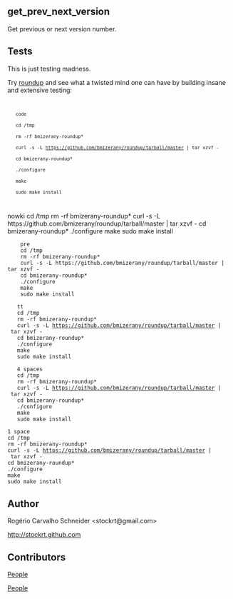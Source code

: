 == get_prev_next_version ==

Get previous or next version number.

== Tests ==

This is just testing madness.

Try [http://bmizerany.github.com/roundup roundup] and see what a twisted mind
one can have by building insane and extensive testing:

<code>
    code
    cd /tmp
    rm -rf bmizerany-roundup*
    curl -s -L https://github.com/bmizerany/roundup/tarball/master | tar xzvf -
    cd bmizerany-roundup*
    ./configure
    make
    sudo make install
</code>

<nowiki>
    nowki
    cd /tmp
    rm -rf bmizerany-roundup*
    curl -s -L https://github.com/bmizerany/roundup/tarball/master | tar xzvf -
    cd bmizerany-roundup*
    ./configure
    make
    sudo make install
</nowiki>

<pre>
    pre
    cd /tmp
    rm -rf bmizerany-roundup*
    curl -s -L https://github.com/bmizerany/roundup/tarball/master | tar xzvf -
    cd bmizerany-roundup*
    ./configure
    make
    sudo make install
</pre>

<tt>
    tt
    cd /tmp
    rm -rf bmizerany-roundup*
    curl -s -L https://github.com/bmizerany/roundup/tarball/master | tar xzvf -
    cd bmizerany-roundup*
    ./configure
    make
    sudo make install
</tt>

    4 spaces
    cd /tmp
    rm -rf bmizerany-roundup*
    curl -s -L https://github.com/bmizerany/roundup/tarball/master | tar xzvf -
    cd bmizerany-roundup*
    ./configure
    make
    sudo make install

 1 space
 cd /tmp
 rm -rf bmizerany-roundup*
 curl -s -L https://github.com/bmizerany/roundup/tarball/master | tar xzvf -
 cd bmizerany-roundup*
 ./configure
 make
 sudo make install

== Author ==

Rogério Carvalho Schneider <nowiki><stockrt@gmail.com></nowiki>

[http://stockrt.github.com http://stockrt.github.com]

== Contributors ==

[https://github.com/stockrt/test/contributors People]

[https://github.com/stockrt/get_prev_next_version/contributors People]
